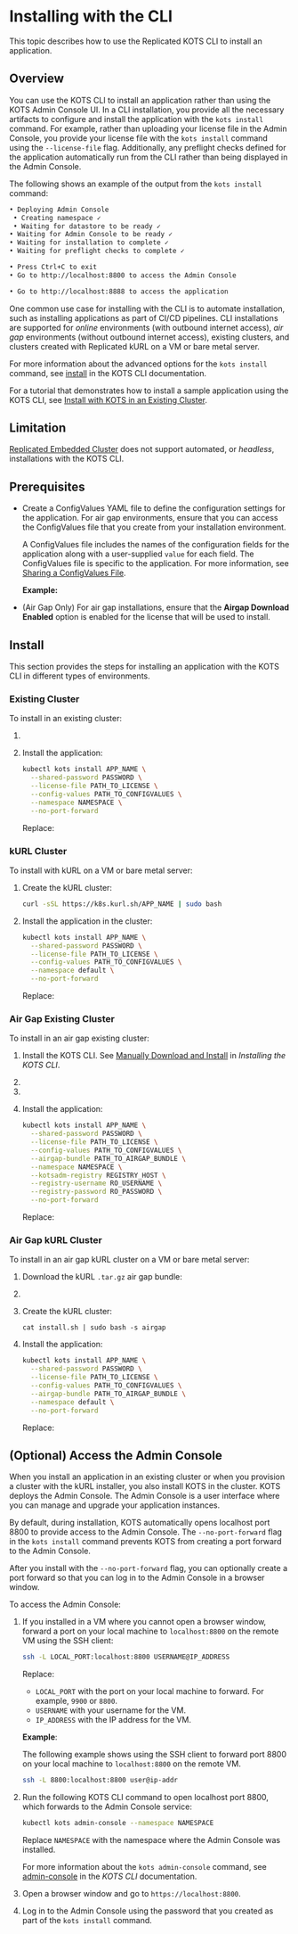 
# Installing with the CLI

This topic describes how to use the Replicated KOTS CLI to install an application.

## Overview

You can use the KOTS CLI to install an application rather than using the KOTS Admin Console UI. In a CLI installation, you provide all the necessary artifacts to configure and install the application with the `kots install` command. For example, rather than uploading your license file in the Admin Console, you provide your license file with the `kots install` command using the `--license-file` flag. Additionally, any preflight checks defined for the application automatically run from the CLI rather than being displayed in the Admin Console.

The following shows an example of the output from the `kots install` command:

```bash
• Deploying Admin Console
 • Creating namespace ✓
 • Waiting for datastore to be ready ✓
• Waiting for Admin Console to be ready ✓
• Waiting for installation to complete ✓
• Waiting for preflight checks to complete ✓

• Press Ctrl+C to exit
• Go to http://localhost:8800 to access the Admin Console

• Go to http://localhost:8888 to access the application
```

One common use case for installing with the CLI is to automate installation, such as installing applications as part of CI/CD pipelines. CLI installations are supported for _online_ environments (with outbound internet access), _air gap_ environments (without outbound internet access), existing clusters, and clusters created with Replicated kURL on a VM or bare metal server.

For more information about the advanced options for the `kots install` command, see [install](/reference/kots-cli-install) in the KOTS CLI documentation.

For a tutorial that demonstrates how to install a sample application using the KOTS CLI, see [Install with KOTS in an Existing Cluster](/vendor/tutorial-cli-setup).

## Limitation

[Replicated Embedded Cluster](/vendor/embedded-overview) does not support automated, or _headless_, installations with the KOTS CLI. 

## Prerequisites

* Create a ConfigValues YAML file to define the configuration settings for the application. For air gap environments, ensure that you can access the ConfigValues file that you create from your installation environment. 

    A ConfigValues file includes the names of the configuration fields for the application along with a user-supplied `value` for each field. The ConfigValues file is specific to the application. For more information, see [Sharing a ConfigValues File](/vendor/releases-configvalues).

    **Example:**

    <ConfigValuesExample/>   

* (Air Gap Only) For air gap installations, ensure that the **Airgap Download Enabled** option is enabled for the license that will be used to install.
   
## Install

This section provides the steps for installing an application with the KOTS CLI in different types of environments.

### Existing Cluster

To install in an existing cluster:

1. <InstallKotsCli/>

1. Install the application:

    ```bash 
    kubectl kots install APP_NAME \
      --shared-password PASSWORD \
      --license-file PATH_TO_LICENSE \
      --config-values PATH_TO_CONFIGVALUES \
      --namespace NAMESPACE \
      --no-port-forward
    ```
    Replace:

    <PlaceholdersGlobal/>

    <PlaceholderNamespaceExisting/>

### kURL Cluster

<IntroEmbedded/>

To install with kURL on a VM or bare metal server:

1. Create the kURL cluster:

   ```bash
   curl -sSL https://k8s.kurl.sh/APP_NAME | sudo bash
   ```

1. Install the application in the cluster:

    ```bash
    kubectl kots install APP_NAME \
      --shared-password PASSWORD \
      --license-file PATH_TO_LICENSE \
      --config-values PATH_TO_CONFIGVALUES \
      --namespace default \
      --no-port-forward
    ```

    Replace:

    <PlaceholdersGlobal/>

    <PlaceholderNamespaceEmbedded/>

### Air Gap Existing Cluster

To install in an air gap existing cluster:

1. Install the KOTS CLI. See [Manually Download and Install](/reference/kots-cli-getting-started#manually-download-and-install) in _Installing the KOTS CLI_.

1. <DownloadKotsBundle/>

    <KotsVersionMatch/>

1. <PushKotsImages/>

1. Install the application:

      ```bash
      kubectl kots install APP_NAME \
        --shared-password PASSWORD \
        --license-file PATH_TO_LICENSE \
        --config-values PATH_TO_CONFIGVALUES \
        --airgap-bundle PATH_TO_AIRGAP_BUNDLE \
        --namespace NAMESPACE \
        --kotsadm-registry REGISTRY_HOST \
        --registry-username RO_USERNAME \
        --registry-password RO_PASSWORD \
        --no-port-forward
      ```

      Replace:

      <PlaceholdersGlobal/>
      
      <PlaceholderAirgapBundle/>

      <PlaceholderNamespaceExisting/>
      
      <PlaceholderRoCreds/>

### Air Gap kURL Cluster

<IntroEmbedded/>

To install in an air gap kURL cluster on a VM or bare metal server:

1. Download the kURL `.tar.gz` air gap bundle:

   <DownloadkURLBundle/>

1. <ExtractKurlBundle/>

1. Create the kURL cluster:

   ```
   cat install.sh | sudo bash -s airgap
   ```

1. Install the application:

    ```bash
    kubectl kots install APP_NAME \
      --shared-password PASSWORD \
      --license-file PATH_TO_LICENSE \
      --config-values PATH_TO_CONFIGVALUES \
      --airgap-bundle PATH_TO_AIRGAP_BUNDLE \
      --namespace default \
      --no-port-forward
    ```

    Replace:

    <PlaceholdersGlobal/>

    <PlaceholderAirgapBundle/>

    <PlaceholderNamespaceEmbedded/>

## (Optional) Access the Admin Console

When you install an application in an existing cluster or when you provision a cluster with the kURL installer, you also install KOTS in the cluster. KOTS deploys the Admin Console. The Admin Console is a user interface where you can manage and upgrade your application instances.

By default, during installation, KOTS automatically opens localhost port 8800 to provide access to the Admin Console. The `--no-port-forward` flag in the `kots install` command prevents KOTS from creating a port forward to the Admin Console.

After you install with the `--no-port-forward` flag, you can optionally create a port forward so that you can log in to the Admin Console in a browser window.

To access the Admin Console:

1. If you installed in a VM where you cannot open a browser window, forward a port on your local machine to `localhost:8800` on the remote VM using the SSH client:

   ```bash
   ssh -L LOCAL_PORT:localhost:8800 USERNAME@IP_ADDRESS
   ```
   Replace:
    * `LOCAL_PORT` with the port on your local machine to forward. For example, `9900` or `8800`.
    * `USERNAME` with your username for the VM.
    * `IP_ADDRESS` with the IP address for the VM.

   **Example**:

   The following example shows using the SSH client to forward port 8800 on your local machine to `localhost:8800` on the remote VM.
  
   ```bash
   ssh -L 8800:localhost:8800 user@ip-addr
   ```

1. Run the following KOTS CLI command to open localhost port 8800, which forwards to the Admin Console service:

   ```bash
   kubectl kots admin-console --namespace NAMESPACE
   ```
   Replace `NAMESPACE` with the namespace where the Admin Console was installed.

   For more information about the `kots admin-console` command, see [admin-console](/reference/kots-cli-admin-console-index) in the _KOTS CLI_ documentation.

1. Open a browser window and go to `https://localhost:8800`.

1. Log in to the Admin Console using the password that you created as part of the `kots install` command.